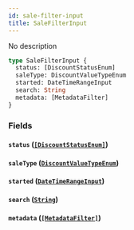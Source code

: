 ```yaml
---
id: sale-filter-input
title: SaleFilterInput
---
```


No description

```graphql
type SaleFilterInput {
  status: [DiscountStatusEnum]
  saleType: DiscountValueTypeEnum
  started: DateTimeRangeInput
  search: String
  metadata: [MetadataFilter]
}
```

### Fields

#### `status` ([`[DiscountStatusEnum]`](/docs/developer/api-reference/enums/discount-status-enum))

#### `saleType` ([`DiscountValueTypeEnum`](/docs/developer/api-reference/enums/discount-value-type-enum))

#### `started` ([`DateTimeRangeInput`](/docs/developer/api-reference/inputs/date-time-range-input))

#### `search` ([`String`](/docs/developer/api-reference/scalars/string))

#### `metadata` ([`[MetadataFilter]`](/docs/developer/api-reference/inputs/metadata-filter))
